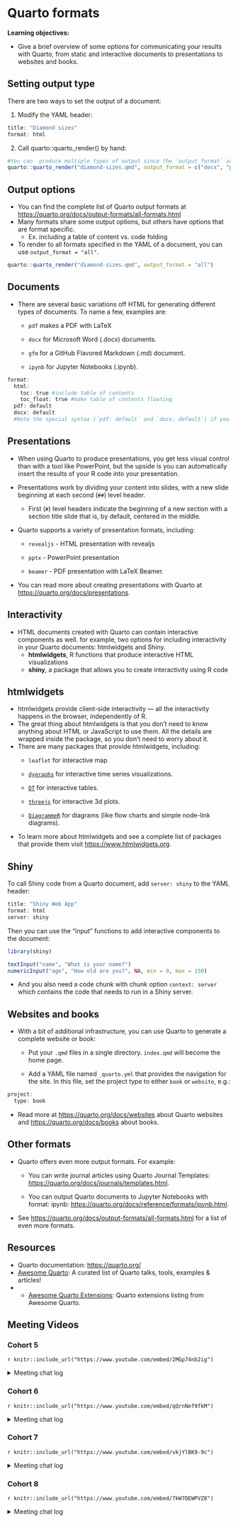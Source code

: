 # Quarto formats

**Learning objectives:**

- Give a brief overview of some options for communicating your results with Quarto, from static and interactive documents to presentations to websites and books.


## Setting output type

There are two ways to set the output of a document:


1. Modify the YAML header:
```r
title: "Diamond sizes"
format: html
```

2. Call quarto::quarto_render() by hand:

```r
#You can  produce multiple types of output since the `output_format` argument can take a list of values
quarto::quarto_render("diamond-sizes.qmd", output_format = c("docx", "pdf"))
```

## Output options

- You can find the complete list of Quarto output formats at <https://quarto.org/docs/output-formats/all-formats.html>
- Many formats share some output options, but others have options that are format specific.
  - Ex. including a table of content vs. code folding
- To render to all formats specified in the YAML of a document, you can use `output_format = "all"`.

```r
quarto::quarto_render("diamond-sizes.qmd", output_format = "all")
```

## Documents

- There are several basic variations off HTML for generating different types of documents. To name a few, examples are:
  - `pdf` makes a PDF with LaTeX 

  - `docx` for Microsoft Word (.docx) documents.

  - `gfm` for a GitHub Flavored Markdown (.md) document.

  - `ipynb` for Jupyter Notebooks (.ipynb).


```r
format:
  html:
    toc: true #include table of contents
    toc_float: true #make table of contents floating 
  pdf: default
  docx: default
  #Note the special syntax (`pdf: default` and `docx: default`) if you don’t want to override any default options.
```

## Presentations

- When using Quarto to produce presentations, you get less visual control than with a tool like PowerPoint, but the upside is you can automatically insert the results of your R code into your presentation.
- Presentations work by dividing your content into slides, with a new slide beginning at each second (`##`) level header.
  - First (`#`) level headers indicate the beginning of a new section with a section title slide that is, by default, centered in the middle.
- Quarto supports a variety of presentation formats, including:

  - `revealjs` - HTML presentation with revealjs
  
  - `pptx` - PowerPoint presentation
  
  - `beamer` - PDF presentation with LaTeX Beamer.

- You can read more about creating presentations with Quarto at <https://quarto.org/docs/presentations>.

## Interactivity

- HTML documents created with Quarto can contain interactive components as well. 
for example, two options for including interactivity in your Quarto documents: htmlwidgets and Shiny.
  - **htmlwidgets**, R functions that produce interactive HTML visualizations
  - **shiny**, a package that allows you to create interactivity using R code

## htmlwidgets

- htmlwidgets provide client-side interactivity — all the interactivity happens in the browser, independently of R. 
- The great thing about htmlwidgets is that you don’t need to know anything about HTML or JavaScript to use them. All the details are wrapped inside the package, so you don’t need to worry about it.
- There are many packages that provide htmlwidgets, including:
  - `leaflet` for interactive map
  - [`dygraphs`](https://rstudio.github.io/dygraphs) for interactive time series visualizations.
  
  - [`DT`](https://rstudio.github.io/DT/) for interactive tables.
  
  - [`threejs`](https://bwlewis.github.io/rthreejs) for interactive 3d plots.
  
  - [`DiagrammeR`](https://rich-iannone.github.io/DiagrammeR) for diagrams (like flow charts and simple node-link diagrams).

- To learn more about htmlwidgets and see a complete list of packages that provide them visit <https://www.htmlwidgets.org>.

## Shiny

To call Shiny code from a Quarto document, add `server: shiny` to the YAML header:
```r
title: "Shiny Web App"
format: html
server: shiny
```

Then you can use the “input” functions to add interactive components to the document:

```r
library(shiny)

textInput("name", "What is your name?")
numericInput("age", "How old are you?", NA, min = 0, max = 150)
```

- And you also need a code chunk with chunk option `context: server` which contains the code that needs to run in a Shiny server.

## Websites and books

- With a bit of additional infrastructure, you can use Quarto to generate a complete website or book:

  - Put your `.qmd` files in a single directory. `index.qmd` will become the home page.
  
  - Add a YAML file named `_quarto.yml` that provides the navigation for the site. In this file, set the project type to either `book` or `website`, e.g.:
  
```r
project:
  type: book
```

- Read more at <https://quarto.org/docs/websites> about Quarto websites and <https://quarto.org/docs/books> about books.

## Other formats

- Quarto offers even more output formats. For example:

  - You can write journal articles using Quarto Journal Templates: <https://quarto.org/docs/journals/templates.html>.
  
  - You can output Quarto documents to Jupyter Notebooks with format: ipynb: <https://quarto.org/docs/reference/formats/ipynb.html>.

- See <https://quarto.org/docs/output-formats/all-formats.html> for a list of even more formats.

## Resources

- Quarto documentation: <https://quarto.org/>
- [Awesome Quarto](https://github.com/mcanouil/awesome-quarto): A curated list of Quarto talks, tools, examples & articles! 
- - [Awesome Quarto Extensions](https://m.canouil.dev/quarto-extensions/): Quarto extensions listing from Awesome Quarto.

## Meeting Videos

### Cohort 5

`r knitr::include_url("https://www.youtube.com/embed/2MGp74nb2ig")`

<details>
  <summary> Meeting chat log </summary>
  
```
00:10:00	Jon Harmon (jonthegeek):	bestbook.cool
00:11:26	Jon Harmon (jonthegeek):	https://podcast.bestbook.cool/
00:28:01	Jon Harmon (jonthegeek):	happygitwithr.com
00:30:59	Jon Harmon (jonthegeek):	Remind @Sandra Muroy to share the dlab GitHub stuff when this posts to our channel. There, I think that will tag you in the post!
00:32:44	Jon Harmon (jonthegeek):	xaringan
00:36:45	Jon Harmon (jonthegeek):	lol, it's just called {shinydashboard}
00:48:24	Becki R. (she/her):	I definitely need help with that!
00:53:08	Jon Harmon (jonthegeek):	It's been a while since we learned that!
2021-08-21: Chapter 6: Workflow: scripts: Ryan Metcalf
01:01:01	Jon Harmon (jonthegeek):	{pak} = updated package tracker
01:01:48	Jon Harmon (jonthegeek):	{targets}
01:03:00	Federica Gazzelloni:	library(pkgsnap)
01:04:15	Jon Harmon (jonthegeek):	devtools::install_version()
01:05:00	Jon Harmon (jonthegeek):	?remotes::install_version()
01:05:15	Jon Harmon (jonthegeek):	install_version("devtools", ">= 1.12.0, < 1.14")
01:07:07	Jon Harmon (jonthegeek):	https://github.com/MangoTheCat/pkgsnap
01:11:32	Jon Harmon (jonthegeek):	https://docs.ropensci.org/targets/
01:11:46	Jon Harmon (jonthegeek):	pkgdown
01:12:41	Jon Harmon (jonthegeek):	https://rsample.tidymodels.org/
01:13:21	Jon Harmon (jonthegeek):	https://pkgdown.r-lib.org/
01:13:32	Sandra Muroy:	https://github.com/dlab-berkeley/Bash-Git
```
</details>

### Cohort 6

`r knitr::include_url("https://www.youtube.com/embed/qQrnNef9fkM")`

<details>
  <summary> Meeting chat log </summary>
  
```
00:09:51	Marielena Soilemezidi:	http://www.thefunctionalart.com/p/instructors-guide.html
https://www.dropbox.com/s/gyqyz3hei7lhhmt/R_RESOURCES.txt?dl=0
https://exts.ggplot2.tidyverse.org/gallery/
00:26:20	Daniel:	underscore
00:26:32	Daniel:	It is called an “underscore”
00:42:17	Daniel:	I can’t see the screen anymore
00:43:00	Daniel:	All good now
00:44:57	Marielena Soilemezidi:	https://github.com/jrnold/ggthemes)
00:55:42	Daniel:	https://stackoverflow.com/questions/23957278/how-to-add-table-of-contents-in-rmarkdown
01:03:59	Daniel:	It’s fine, sorry my internet went off
01:04:17	Marielena Soilemezidi:	http://shiny.rstudio.com/.
01:05:04	Marielena Soilemezidi:	http://rmarkdown.rstudio.com/rmarkdown_websites.html.
01:07:21	Marielena Soilemezidi:	http://colinpurrington.com/tips/lab-notebooks
01:10:02	Marielena Soilemezidi:	https://quarto.org/
```
</details>


### Cohort 7

`r knitr::include_url("https://www.youtube.com/embed/vkjYlBK9-9c")`

<details>
<summary> Meeting chat log </summary>

```
00:08:34	Oluwafemi Oyedele:	We will start in 5 minute time!!!
00:14:37	Oluwafemi Oyedele:	start
00:52:30	Oluwafemi Oyedele:	https://github.com/quarto-dev/quarto-cli/tree/main/src/resources/formats/revealjs/themes
01:09:33	Oluwafemi Oyedele:	https://quarto.org/docs/journals/templates.html
01:10:52	Oluwafemi Oyedele:	stop
```
</details>


### Cohort 8

`r knitr::include_url("https://www.youtube.com/embed/7kW7DEWPVZ8")`

<details>
<summary> Meeting chat log </summary>

```
00:01:59	Shamsuddeen Muhammad:	start
00:10:33	Ahmed Mamdouh:	Im here
00:10:47	Ahmed Mamdouh:	The internet is so bad sorry
00:12:18	Ahmed Mamdouh:	Oh interesting
00:18:39	Ahmed Mamdouh:	It like packaging all dependencies
00:25:58	Ahmed Mamdouh:	Renv is like venv in python
00:29:57	Ahmed Mamdouh:	Yup
00:31:32	Ahmed Mamdouh:	Awesome
00:32:25	Shamsuddeen Muhammad:	stop
00:32:27	Ahmed Mamdouh:	Thanks alot man
00:32:50	Ahmed Mamdouh:	Bye
```
</details>
